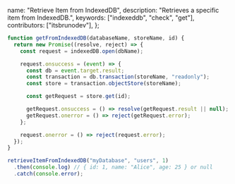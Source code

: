   name: "Retrieve Item from IndexedDB",
  description: "Retrieves a specific item from IndexedDB.",
  keywords: ["indexeddb", "check", "get"],
  contributors: ["itsbrunodev"],
};

```javascript
function getFromIndexedDB(databaseName, storeName, id) {
  return new Promise((resolve, reject) => {
    const request = indexedDB.open(dbName);

    request.onsuccess = (event) => {
      const db = event.target.result;
      const transaction = db.transaction(storeName, "readonly");
      const store = transaction.objectStore(storeName);

      const getRequest = store.get(id);

      getRequest.onsuccess = () => resolve(getRequest.result || null);
      getRequest.onerror = () => reject(getRequest.error);
    };

    request.onerror = () => reject(request.error);
  });
}
```

```javascript
retrieveItemFromIndexedDB("myDatabase", "users", 1)
  .then(console.log) // { id: 1, name: "Alice", age: 25 } or null
  .catch(console.error);
```

